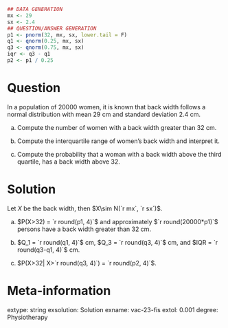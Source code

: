 ```r
## DATA GENERATION
mx <- 29
sx <- 2.4
## QUESTION/ANSWER GENERATION
p1 <- pnorm(32, mx, sx, lower.tail = F)
q1 <- qnorm(0.25, mx, sx)
q3 <- qnorm(0.75, mx, sx)
iqr <- q3 - q1
p2 <- p1 / 0.25
```

Question
========
In a population of 20000 women, it is known that back width follows a normal distribution with mean 29 cm and standard deviation 2.4 cm.

a. Compute the number of women with a back width greater than 32 cm.

a. Compute the interquartile range of women's back width and interpret it.

a. Compute the probability that a woman with a back width above the third quartile, has a back width above 32.

Solution
========

Let $X$ be the back width, then $X\sim N(`r mx`, `r sx`)$.

a. $P(X>32) = `r round(p1, 4)`$ and approximately $`r round(20000*p1)`$ persons have a back width greater than 32 cm. 

a. $Q_1 = `r round(q1, 4)`$ cm, $Q_3 = `r round(q3, 4)`$ cm, and $IQR = `r round(q3-q1, 4)`$ cm.

a. $P(X>32| X>`r round(q3, 4)`) = `r round(p2, 4)`$.

Meta-information 
================
extype: string
exsolution: Solution
exname: vac-23-fis
extol: 0.001
degree: Physiotherapy
 
  

